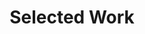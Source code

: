 ---
title: "Selected Work"
description: "We are delivering brands with high objectives the strategy and the creativity it takes to have that impact, by the professional team with any creativity."
action_btn:
  enable: true
  label: "View All Works"
  link: "/work"
---